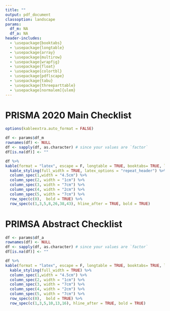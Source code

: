 ```yaml
---
title: ""
output: pdf_document
classoption: landscape
params:
  df_m: NA
  df_a: NA
header-includes:
  - \usepackage{booktabs}
  - \usepackage{longtable}
  - \usepackage{array}
  - \usepackage{multirow}
  - \usepackage{wrapfig}
  - \usepackage{float}
  - \usepackage{colortbl}
  - \usepackage{pdflscape}
  - \usepackage{tabu}
  - \usepackage{threeparttable}
  - \usepackage[normalem]{ulem}
---
```


# PRISMA 2020 Main Checklist

``` r
options(kableextra.auto_format = FALSE)

df <- params$df_m
rownames(df) <- NULL
df <- sapply(df, as.character) # since your values are `factor`
df[is.na(df)] <- ""

df %>%
kable(format = "latex", escape = F, longtable = TRUE, booktabs= TRUE, linesep = "\\addlinespace") %>%
  kable_styling(full_width = TRUE, latex_options = "repeat_header") %>%
  column_spec(1,width = "4.5cm") %>%
  column_spec(2, width = "1cm") %>%
  column_spec(3, width = "7cm") %>%
  column_spec(4, width = "2cm") %>%
  column_spec(5, width = "7cm") %>%
  row_spec(c(0),  bold = TRUE) %>%
  row_spec(c(1,3,5,8,26,38,43), hline_after = TRUE, bold = TRUE)

```

\pagebreak

# PRIMSA Abstract Checklist

``` r

df <- params$df_a
rownames(df) <- NULL
df <- sapply(df, as.character) # since your values are `factor`
df[is.na(df)] <- ""

df %>% 
kable(format = "latex", escape = F, longtable = TRUE, booktabs= TRUE, linesep = "\\addlinespace") %>% 
  kable_styling(full_width = TRUE) %>%
  column_spec(1,width = "4.5cm") %>%
  column_spec(2, width = "1cm") %>%
  column_spec(3, width = "7cm") %>%
  column_spec(4, width = "2cm") %>%
  column_spec(5, width = "7cm") %>%
  row_spec(c(0),  bold = TRUE) %>%
  row_spec(c(1,3,5,10,13,16), hline_after = TRUE, bold = TRUE)

```
